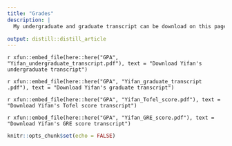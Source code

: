 ```yaml
---
title: "Grades"
description: |
  My undergraduate and graduate transcript can be download on this page.

output: distill::distill_article
---
```

<div class="contributor_org">
`r xfun::embed_file(here::here("GPA", "Yifan_undergraduate_transcript.pdf"), text = "Download Yifan's undergraduate transcript")`

`r xfun::embed_file(here::here("GPA", "Yifan_graduate_transcript .pdf"), text = "Download Yifan's graduate transcript")`

`r xfun::embed_file(here::here("GPA", "Yifan_Tofel_score.pdf"), text = "Download Yifan's Tofel score transcript")`

`r xfun::embed_file(here::here("GPA", "Yifan_GRE_score.pdf"), text = "Download Yifan's GRE score transcript")`

</div>


```r
knitr::opts_chunk$set(echo = FALSE)
```



